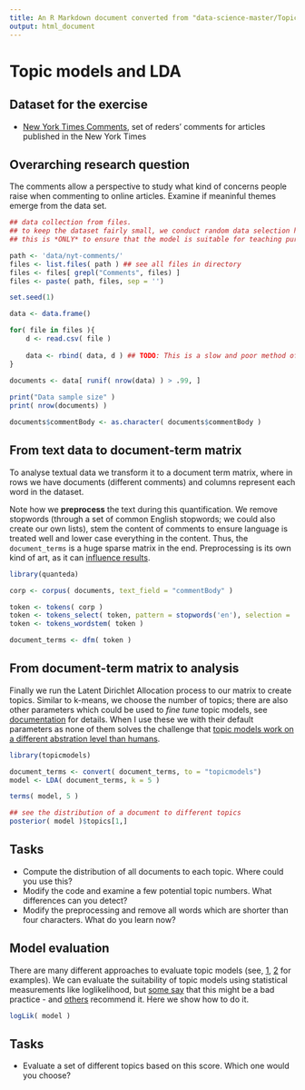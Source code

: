 ```yaml
---
title: An R Markdown document converted from "data-science-master/Topic models (R).ipynb"
output: html_document
---
```


# Topic models and LDA

## Dataset for the exercise

* [New York Times Comments](https://www.kaggle.com/aashita/nyt-comments/data), set of reders' comments for articles published in the New York Times

## Overarching research question

The comments allow a perspective to study what kind of concerns people raise when commenting to online articles.
Examine if meaninful themes emerge from the data set.

```r
## data collection from files.
## to keep the dataset fairly small, we conduct random data selection here.
## this is *ONLY* to ensure that the model is suitable for teaching purposes

path <- 'data/nyt-comments/'
files <- list.files( path ) ## see all files in directory
files <- files[ grepl("Comments", files) ]
files <- paste( path, files, sep = '')

set.seed(1)

data <- data.frame()

for( file in files ){
    d <- read.csv( file )
    
    data <- rbind( data, d ) ## TODO: This is a slow and poor method of doing this merging.
}

documents <- data[ runif( nrow(data) ) > .99, ]
            
print("Data sample size" )
print( nrow(documents) )
```

```r
documents$commentBody <- as.character( documents$commentBody )
```

## From text data to document-term matrix

To analyse textual data we transform it to a document term matrix, where in rows we have documents (different comments) and columns represent each word in the dataset.

Note how we **preprocess** the text during this quantification. We remove stopwords (through a set of common English stopwords; we could also create our own lists), stem the content of comments to ensure language is treated well and lower case everything in the content. Thus, the `document_terms` is a huge sparse matrix in the end. Preprocessing is its own kind of art, as it can [influence results](https://www.cambridge.org/core/product/identifier/S1047198717000444/type/journal_article).

```r
library(quanteda)

corp <- corpus( documents, text_field = "commentBody" )

token <- tokens( corp )
token <- tokens_select( token, pattern = stopwords('en'), selection = 'remove')
token <- tokens_wordstem( token )

document_terms <- dfm( token )
```

## From document-term matrix to analysis

Finally we run the Latent Dirichlet Allocation process to our matrix to create topics.
Similar to k-means, we choose the number of topics; there are also other parameters which could be used to _fine tune_ topic models, see [documentation](https://www.rdocumentation.org/packages/topicmodels/) for details.
When I use these we with their default parameters as none of them solves the challenge that [topic models work on a different abstration level than humans](http://doi.wiley.com/10.1002/asi.23786).

```r
library(topicmodels)

document_terms <- convert( document_terms, to = "topicmodels")
model <- LDA( document_terms, k = 5 )
```

```r
terms( model, 5 )
```

```r
## see the distribution of a document to different topics
posterior( model )$topics[1,]
```

## Tasks

* Compute the distribution of all documents to each topic. Where could you use this?
* Modify the code and examine a few potential topic numbers. What differences can you detect?
* Modify the preprocessing and remove all words which are shorter than four characters. What do you learn now?

## Model evaluation

There are many different approaches to evaluate topic models (see, [1](http://doi.acm.org/10.1145/1553374.1553515), [2](https://journal.fi/politiikka/article/view/79629) for examples).
We can evaluate the suitability of topic models using statistical measurements like loglikelihood, but [some say](http://www.umiacs.umd.edu/~jbg/docs/nips2009-rtl.pdf) that this might be a bad practice - and [others](https://journal.fi/politiikka/article/view/79629) recommend it.
Here we show how to do it.

```r
logLik( model )
```

## Tasks

* Evaluate a set of different topics based on this score. Which one would you choose?

